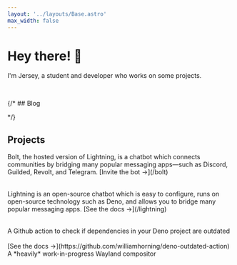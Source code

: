 ```yaml
---
layout: '../layouts/Base.astro'
max_width: false
---
```



# Hey there! 👋

I'm Jersey, a student and developer who works on some projects.

<br />

{/* ## Blog

<Blog /> */}

## Projects

<div style="display: flex; flex-wrap: wrap; gap: 2rem;">
	<Box title="bolt" url="/bolt" tagline="a chatbot" background="boltsq.svg">
		Bolt, the hosted version of Lightning, is a chatbot which connects
		communities by bridging many popular messaging apps—such as Discord,
		Guilded, Revolt, and Telegram. [Invite the bot ->](/bolt)
	</Box>
	<Box
		title="lightning"
		url="/lightning"
		tagline="a chatbot"
		background="lightning/logo_color.svg"
	>
		Lightning is an open-source chatbot which is easy to configure, runs on
		open-source technology such as Deno, and allows you to bridge many popular
		messaging apps. [See the docs ->](/lightning)
	</Box>
	<Box
		title="rvapi"
		url='https://jsr.io/@jersey/rvapi"'
		tagline="a Revolt API library"
		background="rvapi.svg"
	/>
	<Box
		title="deno-outdated-action"
		url="https://github.com/williamhorning/deno-outdated-action"
		background="deno.svg"
	>
		A Github action to check if dependencies in your Deno project are outdated
		<br />
		<br />
		[See the docs ->](https://github.com/williamhorning/deno-outdated-action)
	</Box>
	<Box
		title="salamander"
		url="https://github.com/williamhorning/salamander"
		background="salamander.svg"
	>
		A *heavily* work-in-progress Wayland compositor
	</Box>
</div>
